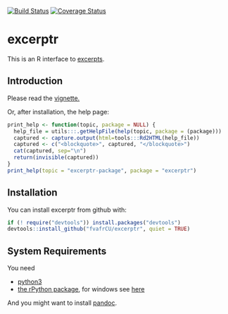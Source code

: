 <!-- README.md is generated from README.Rmd. Please edit that file -->
[![Build Status](https://travis-ci.org/fvafrCU/excerptr.svg?branch=master)](https://travis-ci.org/fvafrCU/excerptr)
[![Coverage Status](https://codecov.io/github/fvafrCU/excerptr/coverage.svg?branch=master)](https://codecov.io/github/fvafrCU/excerptr?branch=master)

# excerptr
This is an R interface to [excerpts](https://pypi.python.org/pypi/excerpts).

## Introduction

Please read the [vignette.](http://htmlpreview.github.io/?https://github.com/fvafrCU/excerptr/blob/master/inst/doc/excerptr_Introduction.html)

<!-- vignette. Either [the version on github](http://htmlpreview.github.io/?https://github.com/fvafrCU/excerptr/blob/master/inst/doc/excerptr_Introduction.html)
or [the one released on cran](https://cran.r-project.org/web/packages/excerptr/vignettes/excerptr_Introduction.html). -->

Or, after installation, the help page:
```r
print_help <- function(topic, package = NULL) {  
  help_file = utils:::.getHelpFile(help(topic, package = (package)))
  captured <- capture.output(html=tools:::Rd2HTML(help_file))
  captured <- c("<blockquote>", captured, "</blockquote>")
  cat(captured, sep="\n")
  return(invisible(captured))
}
print_help(topic = "excerptr-package", package = "excerptr")
```

## Installation
You can install excerptr from github with:
```r
if (! require("devtools")) install.packages("devtools")
devtools::install_github("fvafrCU/excerptr", quiet = TRUE)
```


## System Requirements
You need

  - [python3](https://www.python.org/download/releases/3.0/)
  - [the rPython package](https://cran.r-project.org/package=rPython), for windows see [here](https://github.com/cjgb/rPython-win)

And you might want to install [pandoc](https://www.pandoc.org/).
